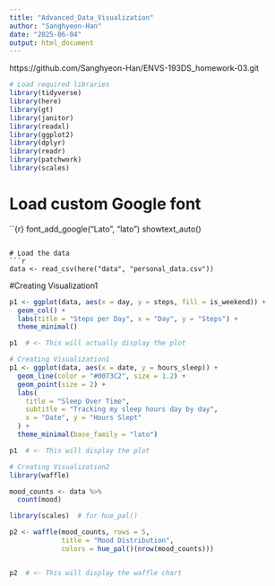 ---
title: "Advanced_Data_Visualization"
author: "Sanghyeon-Han"
date: "2025-06-04"
output: html_document
---

https://github.com/Sanghyeon-Han/ENVS-193DS_homework-03.git

```{r setup}
# Load required libraries
library(tidyverse)
library(here)
library(gt)
library(janitor)
library(readxl)
library(ggplot2)
library(dplyr)
library(readr)
library(patchwork)
library(scales)
```

# Load custom Google font
``{r}
font_add_google("Lato", "lato")
showtext_auto()
```

# Load the data
```{r}
data <- read_csv(here("data", "personal_data.csv"))
```

#Creating Visualization1
```{r}
p1 <- ggplot(data, aes(x = day, y = steps, fill = is_weekend)) +
  geom_col() +
  labs(title = "Steps per Day", x = "Day", y = "Steps") +
  theme_minimal()

p1  # <- This will actually display the plot
```


```{r}
# Creating Visualization1
p1 <- ggplot(data, aes(x = date, y = hours_sleep)) +
  geom_line(color = "#0073C2", size = 1.2) +
  geom_point(size = 2) +
  labs(
    title = "Sleep Over Time",
    subtitle = "Tracking my sleep hours day by day",
    x = "Date", y = "Hours Slept"
  ) +
  theme_minimal(base_family = "lato")

p1  # <- This will display the plot

```

```{r}
# Creating Visualization2
library(waffle)

mood_counts <- data %>%
  count(mood)

library(scales)  # for hue_pal()

p2 <- waffle(mood_counts, rows = 5,
             title = "Mood Distribution",
             colors = hue_pal()(nrow(mood_counts)))


p2  # <- This will display the waffle chart
```
